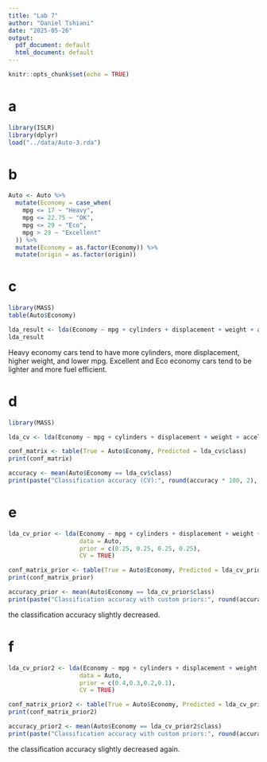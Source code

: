 ```yaml
---
title: "Lab 7"
author: "Daniel Tshiani"
date: "2025-05-26"
output:
  pdf_document: default
  html_document: default
---
```


```r
knitr::opts_chunk$set(echo = TRUE)
```

# a

```r
library(ISLR)
library(dplyr)
load("../data/Auto-3.rda")
```

# b
```r
Auto <- Auto %>%
  mutate(Economy = case_when(
    mpg <= 17 ~ "Heavy",
    mpg <= 22.75 ~ "OK",
    mpg <= 29 ~ "Eco",
    mpg > 29 ~ "Excellent"
  )) %>%
  mutate(Economy = as.factor(Economy)) %>%
  mutate(origin = as.factor(origin))
```

# c
```r
library(MASS)
table(Auto$Economy)

lda_result <- lda(Economy ~ mpg + cylinders + displacement + weight + acceleration + year + origin, data = Auto)
lda_result
```
Heavy economy cars tend to have more cylinders, more displacement, higher weight, and lower mpg.
Excellent and Eco economy cars tend to be lighter and more fuel efficient.

# d
```r
library(MASS)

lda_cv <- lda(Economy ~ mpg + cylinders + displacement + weight + acceleration + year + origin, data = Auto, CV = TRUE)

conf_matrix <- table(True = Auto$Economy, Predicted = lda_cv$class)
print(conf_matrix)
```
```r
accuracy <- mean(Auto$Economy == lda_cv$class)
print(paste("Classification accuracy (CV):", round(accuracy * 100, 2), "%"))
```
# e
```r
lda_cv_prior <- lda(Economy ~ mpg + cylinders + displacement + weight + acceleration + year + origin,
                    data = Auto,
                    prior = c(0.25, 0.25, 0.25, 0.25),
                    CV = TRUE)

conf_matrix_prior <- table(True = Auto$Economy, Predicted = lda_cv_prior$class)
print(conf_matrix_prior)

accuracy_prior <- mean(Auto$Economy == lda_cv_prior$class)
print(paste("Classification accuracy with custom priors:", round(accuracy_prior * 100, 2), "%"))
```
the classification accuracy slightly decreased.

# f
```r
lda_cv_prior2 <- lda(Economy ~ mpg + cylinders + displacement + weight + acceleration + year + origin,
                    data = Auto,
                    prior = c(0.4,0.3,0.2,0.1),
                    CV = TRUE)

conf_matrix_prior2 <- table(True = Auto$Economy, Predicted = lda_cv_prior2$class)
print(conf_matrix_prior2)

accuracy_prior2 <- mean(Auto$Economy == lda_cv_prior2$class)
print(paste("Classification accuracy with custom priors:", round(accuracy_prior2 * 100, 2), "%"))
```
the classification accuracy slightly decreased again.

